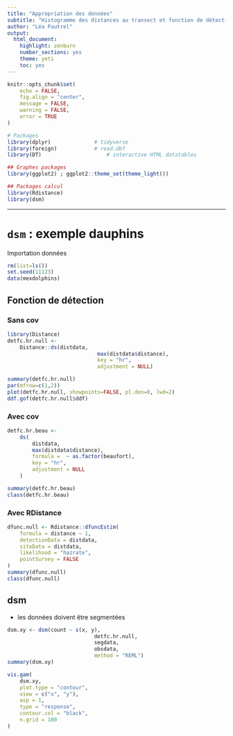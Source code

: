 ```yaml
---
title: "Appropriation des données"
subtitle: "Histogramme des distances au transect et fonction de détection"
author: "Léa Pautrel"
output:
  html_document:
    highlight: zenburn
    number_sections: yes
    theme: yeti
    toc: yes
---
```


```r
knitr::opts_chunk$set(
	echo = FALSE,
	fig.align = "center",
	message = FALSE,
	warning = FALSE,
	error = TRUE
)

# Packages
library(dplyr)				# tidyverse
library(foreign)			# read.dbf
library(DT)						# interactive HTML datatables

## Graphes packages
library(ggplot2) ; ggplot2::theme_set(theme_light())

## Packages calcul
library(Rdistance)
library(dsm)
```

------------------------------------
# `dsm` : exemple dauphins
Importation données
```r
rm(list=ls())
set.seed(11123)
data(mexdolphins)
```

## Fonction de détection
### Sans cov
```r
library(Distance)
detfc.hr.null <-
	Distance::ds(distdata,
							 max(distdata$distance),
							 key = "hr",
							 adjustment = NULL)
```


```r
summary(detfc.hr.null)
par(mfrow=c(1,2))
plot(detfc.hr.null, showpoints=FALSE, pl.den=0, lwd=2)
ddf.gof(detfc.hr.null$ddf)
```

### Avec cov
```r
detfc.hr.beau <-
	ds(
		distdata,
		max(distdata$distance),
		formula =  ~ as.factor(beaufort),
		key = "hr",
		adjustment = NULL
	)
```

```r
summary(detfc.hr.beau)
class(detfc.hr.beau)
```
### Avec RDistance
```r
dfunc.null <- Rdistance::dfuncEstim(
	formula = distance ~ 1,
	detectionData = distdata,
	siteData = distdata,
	likelihood = "hazrate",
	pointSurvey = FALSE
)
summary(dfunc.null)
class(dfunc.null)
```


## dsm
* les données doivent être segmentées
```r
dsm.xy <- dsm(count ~ s(x, y), 
							detfc.hr.null,
							segdata,
							obsdata,
							method = "REML")
summary(dsm.xy)
```

```r
vis.gam(
	dsm.xy,
	plot.type = "contour",
	view = c("x", "y"),
	asp = 1,
	type = "response",
	contour.col = "black",
	n.grid = 100
)
```


